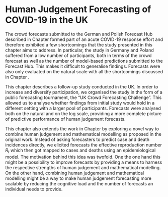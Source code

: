 # Human Judgement Forecasting of COVID-19 in the UK
\label{sec:UKforecastingChallenge}

The crowd forecasts submitted to the German and Polish Forecast Hub described in Chapter \ref{sec:GermanyPoland} formed part of an acute COVID-19 response effort and therefore exhibited a few shortcomings that the study presented in this chapter aims to address. In particular, the study in Germany and Poland suffered from a low number of participants, both in terms of the crowd forecast as well as the number of model-based predictions submitted to the Forecast Hub. This makes it difficult to generalise findings. Forecasts were also only evaluated on the natural scale with all the shortcomings discussed in Chapter \ref{sec:LogTransformation}. 

This chapter describes a follow-up study conducted in the UK. In order to increase and diversify participation, we organised the study in the form of a public forecasting tournament, the "UK Crowd Forecasting Challenge". This allowed us to analyse whether findings from initial study would hold in a different setting with a larger pool of participants. Forecasts were analysed both on the natural and on the log scale, providing a more complete picture of predictive performance of human judgement forecasts. 

This chapter also extends the work in Chapter \ref{sec:GermanyPoland} by exploring a novel way to combine human judgement and mathematical modelling as proposed in the original work. Instead of asking forecasters to predict case and death incidences directly, we elicited forecasts the effective reproduction number $R_t$ which then got mapped to cases and deaths using an epidemiological model. The motivation behind this idea was twofold. One the one hand this might be a possibility to improve forecasts by providing a means to harness the respective strengths of human judgement and mathematical modelling. On the other hand, combining human judgement and mathematical modelling might be a way to make human judgement forecasting more scalable by reducing the cognitive load and the number of forecasts an individual needs to provide. 


\clearpage
